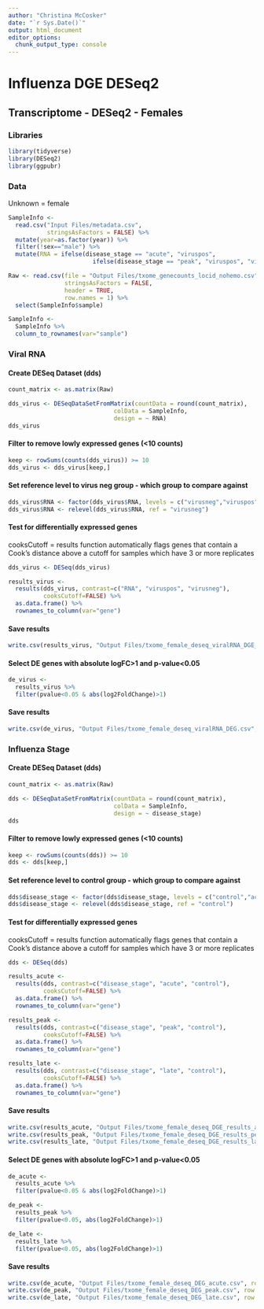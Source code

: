 ```yaml
---
author: "Christina McCosker"
date: "`r Sys.Date()`"
output: html_document
editor_options: 
  chunk_output_type: console
---
```


# Influenza DGE DESeq2 

## Transcriptome - DESeq2 - Females 

### Libraries
```r
library(tidyverse)
library(DESeq2)
library(ggpubr)
```

### Data
Unknown = female
```r
SampleInfo <- 
  read.csv("Input Files/metadata.csv", 
           stringsAsFactors = FALSE) %>% 
  mutate(year=as.factor(year)) %>% 
  filter(!sex=="male") %>% 
  mutate(RNA = ifelse(disease_stage == "acute", "viruspos", 
                        ifelse(disease_stage == "peak", "viruspos", "virusneg")))

Raw <- read.csv(file = "Output Files/txome_genecounts_locid_nohemo.csv", 
                stringsAsFactors = FALSE,
                header = TRUE, 
                row.names = 1) %>% 
  select(SampleInfo$sample)

SampleInfo <- 
  SampleInfo %>% 
  column_to_rownames(var="sample")
```

### Viral RNA

#### Create DESeq Dataset (dds)
```r
count_matrix <- as.matrix(Raw)

dds_virus <- DESeqDataSetFromMatrix(countData = round(count_matrix), 
                              colData = SampleInfo, 
                              design = ~ RNA)
dds_virus
```

#### Filter to remove lowly expressed genes (<10 counts)
```r
keep <- rowSums(counts(dds_virus)) >= 10
dds_virus <- dds_virus[keep,]
```

#### Set reference level to virus neg group - which group to compare against
```r
dds_virus$RNA <- factor(dds_virus$RNA, levels = c("virusneg","viruspos"))
dds_virus$RNA <- relevel(dds_virus$RNA, ref = "virusneg")
```

#### Test for differentially expressed genes
cooksCutoff = results function automatically flags genes that contain a Cook's distance above a cutoff for samples which have 3 or more replicates
```r
dds_virus <- DESeq(dds_virus)

results_virus <- 
  results(dds_virus, contrast=c("RNA", "viruspos", "virusneg"), 
          cooksCutoff=FALSE) %>% 
  as.data.frame() %>% 
  rownames_to_column(var="gene")
```

#### Save results
```r
write.csv(results_virus, "Output Files/txome_female_deseq_viralRNA_DGE_results.csv", row.names=FALSE)
```

#### Select DE genes with absolute logFC>1 and p-value<0.05
```r
de_virus <- 
  results_virus %>% 
  filter(pvalue<0.05 & abs(log2FoldChange)>1) 
```

#### Save results
```r
write.csv(de_virus, "Output Files/txome_female_deseq_viralRNA_DEG.csv", row.names=FALSE)
```



### Influenza Stage

#### Create DESeq Dataset (dds)
```r
count_matrix <- as.matrix(Raw)

dds <- DESeqDataSetFromMatrix(countData = round(count_matrix), 
                              colData = SampleInfo, 
                              design = ~ disease_stage)
dds
```

#### Filter to remove lowly expressed genes (<10 counts)
```r
keep <- rowSums(counts(dds)) >= 10
dds <- dds[keep,]
```

#### Set reference level to control group - which group to compare against
```r
dds$disease_stage <- factor(dds$disease_stage, levels = c("control","acute","peak","late"))
dds$disease_stage <- relevel(dds$disease_stage, ref = "control")
```

#### Test for differentially expressed genes
cooksCutoff = results function automatically flags genes that contain a Cook's distance above a cutoff for samples which have 3 or more replicates
```r
dds <- DESeq(dds)

results_acute <- 
  results(dds, contrast=c("disease_stage", "acute", "control"), 
          cooksCutoff=FALSE) %>% 
  as.data.frame() %>% 
  rownames_to_column(var="gene")

results_peak <- 
  results(dds, contrast=c("disease_stage", "peak", "control"), 
          cooksCutoff=FALSE) %>% 
  as.data.frame() %>% 
  rownames_to_column(var="gene")

results_late <- 
  results(dds, contrast=c("disease_stage", "late", "control"), 
          cooksCutoff=FALSE) %>% 
  as.data.frame() %>% 
  rownames_to_column(var="gene")
```

#### Save results
```r
write.csv(results_acute, "Output Files/txome_female_deseq_DGE_results_acute.csv", row.names=FALSE)
write.csv(results_peak, "Output Files/txome_female_deseq_DGE_results_peak.csv", row.names=FALSE)
write.csv(results_late, "Output Files/txome_female_deseq_DGE_results_late.csv", row.names=FALSE)
```

#### Select DE genes with absolute logFC>1 and p-value<0.05
```r
de_acute <- 
  results_acute %>% 
  filter(pvalue<0.05 & abs(log2FoldChange)>1) 

de_peak <-
  results_peak %>% 
  filter(pvalue<0.05, abs(log2FoldChange)>1)

de_late <-
  results_late %>% 
  filter(pvalue<0.05, abs(log2FoldChange)>1) 
```

#### Save results
```r
write.csv(de_acute, "Output Files/txome_female_deseq_DEG_acute.csv", row.names=FALSE)
write.csv(de_peak, "Output Files/txome_female_deseq_DEG_peak.csv", row.names=FALSE)
write.csv(de_late, "Output Files/txome_female_deseq_DEG_late.csv", row.names=FALSE)
```
